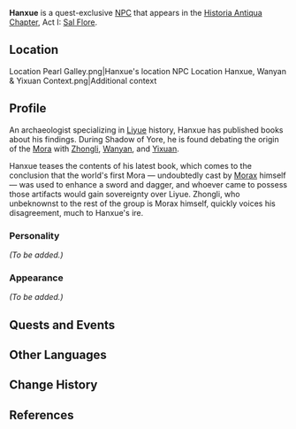 {{Meta
<!-- REMOVE THIS TEMPLATE AFTER ADDING MISSING INFO -->
|missing_NPC_profile  = yes
}}
{{Character Infobox
|image            = NPC Hanxue.png
|voiceEN          = [http://www.franktodaro.tv/ Frank Todaro]<ref>Twitter: [https://twitter.com/FrankTodaroVO/status/1360358985749000194 EN VA Self Announcement]</ref>
|region           = Liyue
|title            = Archaeologist
|type             = Quest NPC
}}
'''Hanxue''' {{Lang|zh=翰學|zh_rm=Hànxué}} is a quest-exclusive [[NPC]] that appears in the [[Historia Antiqua Chapter]], Act I: [[Sal Flore]].

==Location==
<gallery hideaddbutton="true" captionalign="center">
Location Pearl Galley.png|Hanxue's location
NPC Location Hanxue, Wanyan & Yixuan Context.png|Additional context
</gallery>

==Profile==
An archaeologist specializing in [[Liyue]] history, Hanxue has published books about his findings. During Shadow of Yore, he is found debating the origin of the [[Mora]] with [[Zhongli]], [[Wanyan]], and [[Yixuan]].

Hanxue teases the contents of his latest book, which comes to the conclusion that the world's first Mora &mdash; undoubtedly cast by [[Morax]] himself &mdash; was used to enhance a sword and dagger, and whoever came to possess those artifacts would gain sovereignty over Liyue. Zhongli, who unbeknownst to the rest of the group is Morax himself, quickly voices his disagreement, much to Hanxue's ire.

===Personality===
''(To be added.)''

===Appearance===
''(To be added.)''

==Quests and Events==
{{Quest Appearances}}

==Other Languages==
{{Other Languages|default_hidden = 1
|en      = Hanxue
|zhs     = 翰学
|zhs_rm  = Hànxué
|zht     = 翰學
|zht_rm  = Hànxué
|ja      = 翰学
|ja_rm   = Kankaku{{Assumed}}
|ko      = {{tt|한학|翰學}}
|ko_rm   = Hanhak
|es      = Hanxue
|fr      = Hanxue
|ru      = Хань Сюэ
|th      = Hanxue
|vi      = Hanxue
|de      = Hanxue
|id      = Hanxue
|pt      = Hanxue
}}

==Change History==
{{Change History|1.1}}

==References==
{{Reflist}}